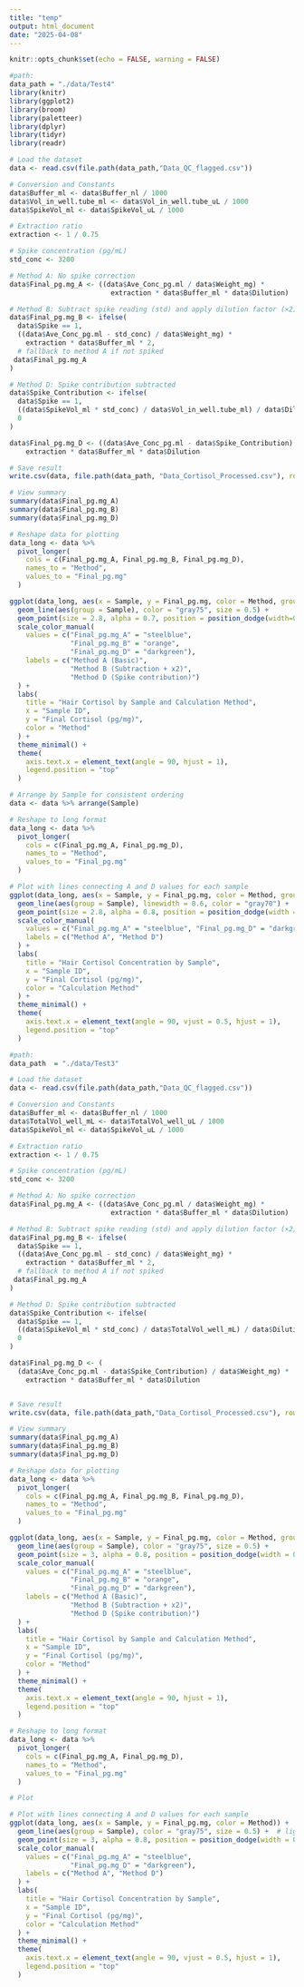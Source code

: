 ```yaml
---
title: "temp"
output: html_document
date: "2025-04-08"
---
```


```r
knitr::opts_chunk$set(echo = FALSE, warning = FALSE)
```


```r

#path:
data_path = "./data/Test4"
library(knitr)
library(ggplot2)
library(broom)
library(paletteer)
library(dplyr)
library(tidyr)
library(readr)

# Load the dataset
data <- read.csv(file.path(data_path,"Data_QC_flagged.csv"))
```

```r
# Conversion and Constants
data$Buffer_ml <- data$Buffer_nl / 1000
data$Vol_in_well.tube_ml <- data$Vol_in_well.tube_uL / 1000
data$SpikeVol_ml <- data$SpikeVol_uL / 1000

# Extraction ratio
extraction <- 1 / 0.75

# Spike concentration (pg/mL)
std_conc <- 3200

# Method A: No spike correction
data$Final_pg.mg_A <- ((data$Ave_Conc_pg.ml / data$Weight_mg) *
                         extraction * data$Buffer_ml * data$Dilution)

# Method B: Subtract spike reading (std) and apply dilution factor (×2)
data$Final_pg.mg_B <- ifelse(
  data$Spike == 1,
  ((data$Ave_Conc_pg.ml - std_conc) / data$Weight_mg) *
    extraction * data$Buffer_ml * 2,
  # fallback to method A if not spiked
 data$Final_pg.mg_A
)

# Method D: Spike contribution subtracted
data$Spike_Contribution <- ifelse(
  data$Spike == 1,
  ((data$SpikeVol_ml * std_conc) / data$Vol_in_well.tube_ml) / data$Dilution,
  0
)

data$Final_pg.mg_D <- ((data$Ave_Conc_pg.ml - data$Spike_Contribution) / data$Weight_mg) *
    extraction * data$Buffer_ml * data$Dilution

```

```r
# Save result
write.csv(data, file.path(data_path, "Data_Cortisol_Processed.csv"), row.names = FALSE)

# View summary
summary(data$Final_pg.mg_A)
summary(data$Final_pg.mg_B)
summary(data$Final_pg.mg_D)

```


```r

# Reshape data for plotting
data_long <- data %>%
  pivot_longer(
    cols = c(Final_pg.mg_A, Final_pg.mg_B, Final_pg.mg_D),
    names_to = "Method",
    values_to = "Final_pg.mg"
  )

ggplot(data_long, aes(x = Sample, y = Final_pg.mg, color = Method, group = Method)) +
  geom_line(aes(group = Sample), color = "gray75", size = 0.5) +
  geom_point(size = 2.8, alpha = 0.7, position = position_dodge(width=0.5)) +
  scale_color_manual(
    values = c("Final_pg.mg_A" = "steelblue",
               "Final_pg.mg_B" = "orange",
               "Final_pg.mg_D" = "darkgreen"),
    labels = c("Method A (Basic)",
               "Method B (Subtraction + x2)",
               "Method D (Spike contribution)")
  ) +
  labs(
    title = "Hair Cortisol by Sample and Calculation Method",
    x = "Sample ID",
    y = "Final Cortisol (pg/mg)",
    color = "Method"
  ) +
  theme_minimal() +
  theme(
    axis.text.x = element_text(angle = 90, hjust = 1),
    legend.position = "top"
  )


```


```r

# Arrange by Sample for consistent ordering
data <- data %>% arrange(Sample)

# Reshape to long format
data_long <- data %>%
  pivot_longer(
    cols = c(Final_pg.mg_A, Final_pg.mg_D),
    names_to = "Method",
    values_to = "Final_pg.mg"
  )

# Plot with lines connecting A and D values for each sample
ggplot(data_long, aes(x = Sample, y = Final_pg.mg, color = Method, group = Method)) +
  geom_line(aes(group = Sample), linewidth = 0.6, color = "gray70") +  # light line connecting methods
  geom_point(size = 2.8, alpha = 0.8, position = position_dodge(width = 0.5)) +
  scale_color_manual(
    values = c("Final_pg.mg_A" = "steelblue", "Final_pg.mg_D" = "darkgreen"),
    labels = c("Method A", "Method D")
  ) +
  labs(
    title = "Hair Cortisol Concentration by Sample",
    x = "Sample ID",
    y = "Final Cortisol (pg/mg)",
    color = "Calculation Method"
  ) +
  theme_minimal() +
  theme(
    axis.text.x = element_text(angle = 90, vjust = 0.5, hjust = 1),
    legend.position = "top"
  )

```


```r
#path:
data_path  = "./data/Test3"

# Load the dataset
data <- read.csv(file.path(data_path,"Data_QC_flagged.csv"))

# Conversion and Constants
data$Buffer_ml <- data$Buffer_nl / 1000
data$TotalVol_well_mL <- data$TotalVol_well_uL / 1000
data$SpikeVol_ml <- data$SpikeVol_uL / 1000

# Extraction ratio
extraction <- 1 / 0.75

# Spike concentration (pg/mL)
std_conc <- 3200

# Method A: No spike correction
data$Final_pg.mg_A <- ((data$Ave_Conc_pg.ml / data$Weight_mg) *
                         extraction * data$Buffer_ml * data$Dilution)

# Method B: Subtract spike reading (std) and apply dilution factor (×2)
data$Final_pg.mg_B <- ifelse(
  data$Spike == 1,
  ((data$Ave_Conc_pg.ml - std_conc) / data$Weight_mg) *
    extraction * data$Buffer_ml * 2,
  # fallback to method A if not spiked
 data$Final_pg.mg_A
)

# Method D: Spike contribution subtracted
data$Spike_Contribution <- ifelse(
  data$Spike == 1,
  ((data$SpikeVol_ml * std_conc) / data$TotalVol_well_mL) / data$Dilution,
  0
)

data$Final_pg.mg_D <- (
  (data$Ave_Conc_pg.ml - data$Spike_Contribution) / data$Weight_mg) *
    extraction * data$Buffer_ml * data$Dilution


# Save result
write.csv(data, file.path(data_path,"Data_Cortisol_Processed.csv"), row.names = FALSE)

# View summary
summary(data$Final_pg.mg_A)
summary(data$Final_pg.mg_B)
summary(data$Final_pg.mg_D)

```


```r

# Reshape data for plotting
data_long <- data %>%
  pivot_longer(
    cols = c(Final_pg.mg_A, Final_pg.mg_B, Final_pg.mg_D),
    names_to = "Method",
    values_to = "Final_pg.mg"
  )

ggplot(data_long, aes(x = Sample, y = Final_pg.mg, color = Method, group = Method)) +
  geom_line(aes(group = Sample), color = "gray75", size = 0.5) +
  geom_point(size = 3, alpha = 0.8, position = position_dodge(width = 0.5)) + 
  scale_color_manual(
    values = c("Final_pg.mg_A" = "steelblue",
               "Final_pg.mg_B" = "orange",
               "Final_pg.mg_D" = "darkgreen"),
    labels = c("Method A (Basic)",
               "Method B (Subtraction + x2)",
               "Method D (Spike contribution)")
  ) +
  labs(
    title = "Hair Cortisol by Sample and Calculation Method",
    x = "Sample ID",
    y = "Final Cortisol (pg/mg)",
    color = "Method"
  ) +
  theme_minimal() +
  theme(
    axis.text.x = element_text(angle = 90, hjust = 1),
    legend.position = "top"
  )


```


```r
# Reshape to long format
data_long <- data %>%
  pivot_longer(
    cols = c(Final_pg.mg_A, Final_pg.mg_D),
    names_to = "Method",
    values_to = "Final_pg.mg"
  )

# Plot

# Plot with lines connecting A and D values for each sample
ggplot(data_long, aes(x = Sample, y = Final_pg.mg, color = Method)) +
  geom_line(aes(group = Sample), color = "gray75", size = 0.5) +  # light line connecting methods
  geom_point(size = 3, alpha = 0.8, position = position_dodge(width = 0.5)) +
  scale_color_manual(
    values = c("Final_pg.mg_A" = "steelblue", 
               "Final_pg.mg_D" = "darkgreen"),
    labels = c("Method A", "Method D")
  ) +
  labs(
    title = "Hair Cortisol Concentration by Sample",
    x = "Sample ID",
    y = "Final Cortisol (pg/mg)",
    color = "Calculation Method"
  ) +
  theme_minimal() +
  theme(
    axis.text.x = element_text(angle = 90, vjust = 0.5, hjust = 1),
    legend.position = "top"
  )
```


